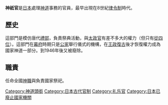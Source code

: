 {{無來源|time=2011-03-08}}
'''神祇官'''是[[日本|日本]]處理[[神道|神道]]事務的官員，最早出現在8世紀[[律令制|律令制]]時代。

==歷史==
這部門是模仿唐代[[禮部|禮部]]，負責祭典活動，與[[太政官|太政官]]有差不多大的權力（但只有[[從四位|從四位]]）。這部門在[[幕府_(日本)|幕府]]時期只是[[公家|公家]]舉行儀式的機構，在[[王政復古|王政復古]]後才恢復權力成為國家神道一部分。到1946年後又被廢除。

==職責==
任命全國[[神職_(神道)|神職]]與負責國家祭祀。

[[Category:神道頭銜|Category:神道頭銜]]
[[Category:日本古代官制|Category:日本古代官制]]
[[Category:礼乐官|Category:礼乐官]]
[[Category:日本已廢止國家機關|Category:日本已廢止國家機關]]